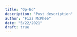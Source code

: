 ```yaml
---
title: "Op-Ed"
description: "Post description"
author: "Fizz McPhee"
date: "5/22/2021"
draft: true
---
```

